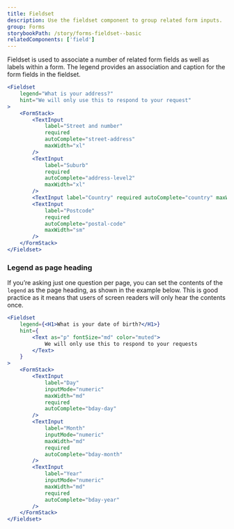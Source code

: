 ```yaml
---
title: Fieldset
description: Use the fieldset component to group related form inputs.
group: Forms
storybookPath: /story/forms-fieldset--basic
relatedComponents: ['field']
---
```


Fieldset is used to associate a number of related form fields as well as labels within a form. The legend provides an association and caption for the form fields in the fieldset.

```jsx live
<Fieldset
	legend="What is your address?"
	hint="We will only use this to respond to your request"
>
	<FormStack>
		<TextInput
			label="Street and number"
			required
			autoComplete="street-address"
			maxWidth="xl"
		/>
		<TextInput
			label="Suburb"
			required
			autoComplete="address-level2"
			maxWidth="xl"
		/>
		<TextInput label="Country" required autoComplete="country" maxWidth="xl" />
		<TextInput
			label="Postcode"
			required
			autoComplete="postal-code"
			maxWidth="sm"
		/>
	</FormStack>
</Fieldset>
```

### Legend as page heading

If you’re asking just one question per page, you can set the contents of the `legend` as the page heading, as shown in the example below. This is good practice as it means that users of screen readers will only hear the contents once.

```jsx live
<Fieldset
	legend={<H1>What is your date of birth?</H1>}
	hint={
		<Text as="p" fontSize="md" color="muted">
			We will only use this to respond to your requests
		</Text>
	}
>
	<FormStack>
		<TextInput
			label="Day"
			inputMode="numeric"
			maxWidth="md"
			required
			autoComplete="bday-day"
		/>
		<TextInput
			label="Month"
			inputMode="numeric"
			maxWidth="md"
			required
			autoComplete="bday-month"
		/>
		<TextInput
			label="Year"
			inputMode="numeric"
			maxWidth="md"
			required
			autoComplete="bday-year"
		/>
	</FormStack>
</Fieldset>
```

